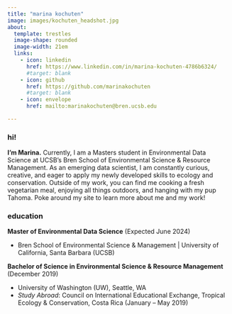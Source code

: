 ```yaml
---
title: "marina kochuten"
image: images/kochuten_headshot.jpg
about:
  template: trestles
  image-shape: rounded
  image-width: 21em
  links:
    - icon: linkedin
      href: https://www.linkedin.com/in/marina-kochuten-4786b6324/
      #target: blank
    - icon: github
      href: https://github.com/marinakochuten
      #target: blank
    - icon: envelope
      href: mailto:marinakochuten@bren.ucsb.edu

---
```

::: darkbrown-text
### hi!

**I’m Marina.** Currently, I am a Masters student in Environmental Data Science at UCSB’s Bren School of Environmental Science & Resource Management. As an emerging data scientist, I am constantly curious, creative, and eager to apply my newly developed skills to ecology and conservation. Outside of my work, you can find me cooking a fresh vegetarian meal, enjoying all things outdoors, and hanging with my pup Tahoma. Poke around my site to learn more about me and my work! 

### education

**Master of Environmental Data Science** (Expected June 2024)

- Bren School of Environmental Science & Management | University of California, Santa Barbara (UCSB)


**Bachelor of Science in Environmental Science & Resource Management** (December 2019)

- University of Washington (UW), Seattle, WA
- *Study Abroad*: Council on International Educational Exchange, Tropical Ecology & Conservation, Costa Rica (January – May 2019)
:::
